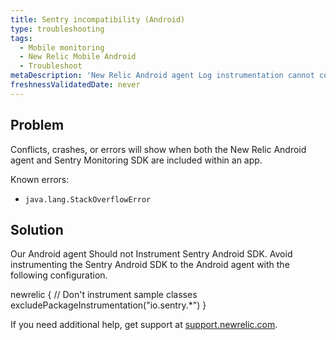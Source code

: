 ```yaml
---
title: Sentry incompatibility (Android)
type: troubleshooting
tags:
  - Mobile monitoring
  - New Relic Mobile Android
  - Troubleshoot
metaDescription: 'New Relic Android agent Log instrumentation cannot coexist with Sentry Android'
freshnessValidatedDate: never
---
```


## Problem

Conflicts, crashes, or errors will show when both the New Relic Android agent and Sentry Monitoring SDK are included within an app.

Known errors:
  - `java.lang.StackOverflowError`

## Solution

Our Android agent Should not Instrument Sentry Android SDK. Avoid instrumenting the Sentry Android SDK to the Android agent with the following configuration.

newrelic {
// Don't instrument sample classes
excludePackageInstrumentation("io.sentry.*")
}

If you need additional help, get support at [support.newrelic.com](https://support.newrelic.com).

